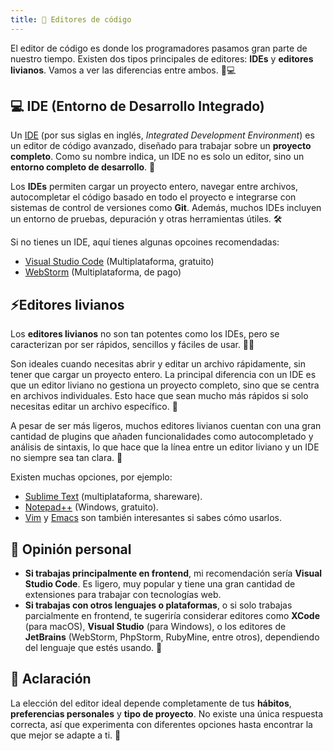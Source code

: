 ```yaml
---
title: 📝 Editores de código
---
```


El editor de código es donde los programadores pasamos gran parte de nuestro tiempo. Existen dos tipos principales de editores: **IDEs** y **editores livianos**. Vamos a ver las diferencias entre ambos. 🔧💻

## 💻 IDE (Entorno de Desarrollo Integrado)

Un [IDE](https://es.wikipedia.org/wiki/Entorno_de_desarrollo_integrado) (por sus siglas en inglés, _Integrated Development Environment_) es un editor de código avanzado, diseñado para trabajar sobre un **proyecto completo**. Como su nombre indica, un IDE no es solo un editor, sino un **entorno completo de desarrollo**. 🚀

Los **IDEs** permiten cargar un proyecto entero, navegar entre archivos, autocompletar el código basado en todo el proyecto e integrarse con sistemas de control de versiones como **Git**. Además, muchos IDEs incluyen un entorno de pruebas, depuración y otras herramientas útiles. 🛠️

Si no tienes un IDE, aquí tienes algunas opcoines recomendadas:

- [Visual Studio Code](https://code.visualstudio.com/) (Multiplataforma, gratuito)
- [WebStorm](https://www.jetbrains.com/es-es/webstorm/) (Multiplataforma, de pago)

## ⚡Editores livianos

Los **editores livianos** no son tan potentes como los IDEs, pero se caracterizan por ser rápidos, sencillos y fáciles de usar. 🏃‍♂️

Son ideales cuando necesitas abrir y editar un archivo rápidamente, sin tener que cargar un proyecto entero. La principal diferencia con un IDE es que un editor liviano no gestiona un proyecto completo, sino que se centra en archivos individuales. Esto hace que sean mucho más rápidos si solo necesitas editar un archivo específico. 📂

A pesar de ser más ligeros, muchos editores livianos cuentan con una gran cantidad de plugins que añaden funcionalidades como autocompletado y análisis de sintaxis, lo que hace que la línea entre un editor liviano y un IDE no siempre sea tan clara. 🔌

Existen muchas opciones, por ejemplo:

- [Sublime Text](https://www.sublimetext.com/) (multiplataforma, shareware).
- [Notepad++](https://notepad-plus-plus.org/) (Windows, gratuito).
- [Vim](https://www.vim.org/) y [Emacs](https://www.gnu.org/software/emacs/) son también interesantes si sabes cómo usarlos.

## 🤔 Opinión personal

- **Si trabajas principalmente en frontend**, mi recomendación sería **Visual Studio Code**. Es ligero, muy popular y tiene una gran cantidad de extensiones para trabajar con tecnologías web.
- **Si trabajas con otros lenguajes o plataformas**, o si solo trabajas parcialmente en frontend, te sugeriría considerar editores como **XCode** (para macOS), **Visual Studio** (para Windows), o los editores de **JetBrains** (WebStorm, PhpStorm, RubyMine, entre otros), dependiendo del lenguaje que estés usando. 💼

## 📌 Aclaración

La elección del editor ideal depende completamente de tus **hábitos**, **preferencias personales** y **tipo de proyecto**. No existe una única respuesta correcta, así que experimenta con diferentes opciones hasta encontrar la que mejor se adapte a ti. 🎯
